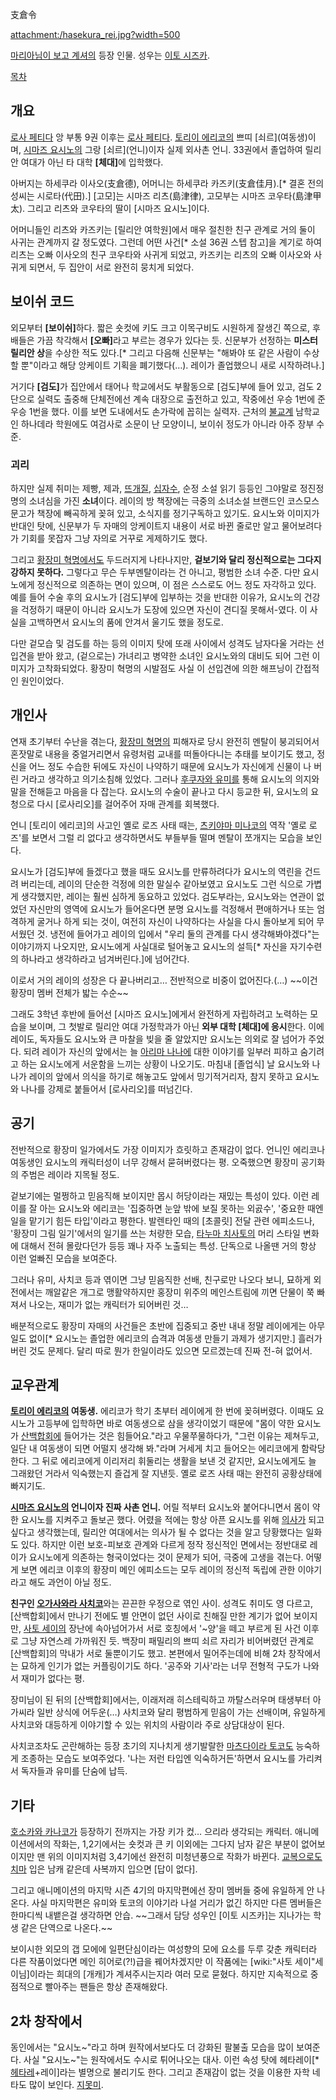 支倉令

attachment:/hasekura_rei.jpg?width=500

[[마리아님이 보고 계셔]]의 등장 인물. 성우는 [[이토 시즈카]].

[[목차]]

== 개요 ==
[[로사 페티다]] 앙 부통 9권 이후는 [[로사 페티다]]. [[토리이 에리코]]의 쁘띠 [쇠르](여동생)이며, [[시마즈 요시노]]의 그랑 [쇠르](언니)이자 실제 외사촌 언니. 33권에서 졸업하여 릴리안 여대가 아닌 타 대학 '''[체대]'''에 입학했다.

아버지는 하세쿠라 이사오(支倉德), 어머니는 하세쿠라 카즈키(支倉佳月).[* 결혼 전의 성씨는 시로타(代田).] [고모]는 시마즈 리츠(島津律), 고모부는 시마즈 코우타(島津甲太). 그리고 리츠와 코우타의 딸이 [시마즈 요시노]이다.

어머니들인 리츠와 카즈키는 [릴리안 여학원]에서 매우 절친한 친구 관계로 거의 둘이 사귀는 관계까지 갈 정도였다. 그런데 어떤 사건[* 소설 36권 스텝 참고]을 계기로 하여 리츠는 오빠 이사오의 친구 코우타와 사귀게 되었고, 카즈키는 리츠의 오빠 이사오와 사귀게 되면서, 두 집안이 서로 완전히 뭉치게 되었다.
== 보이쉬 코드 ==
외모부터 '''[보이쉬]'''하다. 짧은 숏컷에 키도 크고 이목구비도 시원하게 잘생긴 쪽으로, 후배들은 가끔 착각해서 '''[오빠]'''라고 부르는 경우가 있다는 듯. 신문부가 선정하는 '''미스터 릴리안 상'''을 수상한 적도 있다.[* 그리고 다음해 신문부는 "해봐야 또 같은 사람이 수상할 뿐"이라고 해당 앙케이트 기획을 폐기했다(…). 레이가 졸업했으니 새로 시작하려나.] 

거기다 '''[검도]'''가 집안에서 태어나 학교에서도 부활동으로 [검도]부에 들어 있고, 검도 2단으로 실력도 출중해 단체전에선 계속 대장으로 출전하고 있고, 작중에선 우승 1번에 준우승 1번을 했다. 이를 보면 도내에서도 손가락에 꼽히는 실력자. 근처의 [[불교]]계 남학교인 하나데라 학원에도 여검사로 소문이 난 모양이니, 보이쉬 정도가 아니라 아주 장부 수준.

=== 괴리 ===
하지만 실제 취미는 제빵, 제과, [[뜨개질]], [[십자수]], 순정 소설 읽기 등등인 그야말로 정진정명의 소녀심을 가진 '''소녀'''이다. 레이의 방 책장에는 극중의 소녀소설 브랜드인 코스모스 문고가 책장에 빼곡하게 꽂혀 있고, 소식지를 정기구독하고 있기도. 요시노와 이미지가 반대인 탓에, 신문부가 두 자매의 앙케이트지 내용이 서로 바뀐 줄로만 알고 물어보려다가 기회를 못잡자 그냥 자의로 거꾸로 게제하기도 했다.

그리고 [[황장미 혁명]]에서도 두드러지게 나타나지만, '''겉보기와 달리 정신적으로는 그다지 강하지 못하다.''' 그렇다고 무슨 두부멘탈이라는 건 아니고, 평범한 소녀 수준. 다만 요시노에게 정신적으로 의존하는 면이 있으며, 이 점은 스스로도 어느 정도 자각하고 있다. 예를 들어 수술 후의 요시노가 [검도]부에 입부하는 것을 반대한 이유가, 요시노의 건강을 걱정하기 때문이 아니라 요시노가 도장에 있으면 자신이 견디질 못해서-였다. 이 사실을 고백하면서 요시노의 품에 안겨서 울기도 했을 정도로.

다만 겉모습 및 검도를 하는 등의 이미지 탓에 또래 사이에서 성격도 남자다울 거라는 선입견을 받아 왔고, (겉으로는) 가녀리고 병약한 소녀인 요시노와의 대비도 되어 그런 이미지가 고착화되었다. 황장미 혁명의 시발점도 사실 이 선입견에 의한 해프닝이 간접적인 원인이었다.
== 개인사 ==
연재 초기부터 수난을 겪는다, [[황장미 혁명]]의 피해자로 당시 완전히 멘탈이 붕괴되어서 혼잣말로 내용을 중얼거리면서 유령처럼 교내를 떠돌아다니는 추태를 보이기도 했고, 정신을 어느 정도 수습한 뒤에도 자신이 나약하기 때문에 요시노가 자신에게 신물이 나 버린 거라고 생각하고 의기소침해 있었다. 그러나 [[후쿠자와 유미]]를 통해 요시노의 의지와 말을 전해듣고 마음을 다 잡는다. 요시노의 수술이 끝나고 다시 등교한 뒤, 요시노의 요청으로 다시 [로사리오]를 걸어주어 자매 관계를 회복했다.

언니 [토리이 에리코]의 사고인 옐로 로즈 사태 때는, [[츠키야마 미나코]]의 역작 '옐로 로즈'를 보면서 그럴 리 없다고 생각하면서도 부들부들 떨며 멘탈이 쪼개지는 모습을 보인다.   

요시노가 [검도]부에 들겠다고 했을 때도 요시노를 만류하려다가 요시노의 역린을 건드려 버리는데, 레이의 단순한 걱정에 의한 말실수 같아보였고 요시노도 그런 식으로 가볍게 생각했지만, 레이는 훨씬 심하게 동요하고 있었다. 검도부라는, 요시노와는 연관이 없었던 자신만의 영역에 요시노가 들어온다면 분명 요시노를 걱정해서 편애하거나 또는 엄격하게 굴거나 하게 되는 것이, 여전히 자신이 나약하다는 사실을 다시 돌아보게 되어 무서웠던 것. 냉전에 들어가고 레이의 입에서 "우리 둘의 관계를 다시 생각해봐야겠다"는 이야기까지 나오지만, 요시노에게 사실대로 털어놓고 요시노의 설득[* 자신을 자기수련의 하나라고 생각하라고 넘겨버린다.]에 넘어간다.

이로서 거의 레이의 성장은 다 끝나버리고… 전반적으로 비중이 없어진다.(…) ~~이건 황장미 멤버 전체가 밟는 수순~~

그래도 3학년 후반에 들어선 [시마즈 요시노]에게서 완전하게 자립하려고 노력하는 모습을 보이며, 그 첫발로 릴리안 여대 가정학과가 아닌 '''외부 대학 [체대]에 응시'''한다. 이에 레이도, 독자들도 요시노와 큰 마찰을 빚을 줄 알았지만 요시노는 의외로 잘 넘어가 주었다. 되려 레이가 자신의 앞에서는 늘 [[아리마 나나]]에 대한 이야기를 일부러 피하고 숨기려고 하는 요시노에게 서운함을 느끼는 상황이 나오기도. 마침내 [졸업식] 날 요시노와 나나가 레이의 앞에서 의식을 하기로 해놓고도 앞에서 밍기적거리자, 참지 못하고 요시노와 나나를 강제로 붙들어서 [로사리오]를 떠넘긴다.
== 공기 ==
전반적으로 황장미 일가에서도 가장 이미지가 흐릿하고 존재감이 없다. 언니인 에리코나 여동생인 요시노의 캐릭터성이 너무 강해서 묻혀버렸다는 평. 오죽했으면 황장미 공기화의 주범은 레이라 지목될 정도. 

겉보기에는 멀쩡하고 믿음직해 보이지만 몹시 허당이라는 재밌는 특성이 있다. 이런 레이를 잘 아는 요시노와 에리코는 '집중하면 눈앞 밖에 보질 못하는 외곬수', '중요한 때엔 일을 맡기기 힘든 타입'이라고 평한다. 발렌타인 때의 [초콜릿] 전달 관련 에피소드나, '황장미 그림 일기'에서의 일기를 쓰는 처량한 모습, [[타누마 치사토]]의 머리 스타일 변화에 대해서 전혀 몰랐다던가 등등 꽤나 자주 노출되는 특성. 단독으로 나올땐 거의 항상 이런 얼빠진 모습을 보여준다. 

그러나 유미, 사치코 등과 엮이면 그냥 믿음직한 선배, 친구로만 나오다 보니, 묘하게 외전에서는 깨알같은 개그로 맹활약하지만 홍장미 위주의 메인스트림에 끼면 단물이 쭉 빠져서 나오는, 재미가 없는 캐릭터가 되어버린 것…

배분적으로도 황장미 자매의 사건들은 초반에 집중되고 중반 내내 정말 레이에게는 아무 일도 없이[* 요시노는 졸업한 에리코의 습격과 여동생 만들기 과제가 생기지만.] 흘러가버린 것도 문제다. 달리 따로 뭔가 한일이라도 있으면 모르겠는데 진짜 전-혀 없어서. 

== 교우관계 ==
'''[[토리이 에리코]]의 여동생.''' 에리코가 학기 초부터 레이에게 한 번에 꽂혀버렸다. 이때도 요시노가 고등부에 입학하면 바로 여동생으로 삼을 생각이었기 때문에 "몸이 약한 요시노가 [[산백합회]]에 들어가는 것은 힘들어요."라고 우물쭈물하다가, "그런 이유는 제쳐두고, 일단 내 여동생이 되면 어떨지 생각해 봐."라며 거세게 치고 들어오는 에리코에게 함락당한다. 그 뒤로 에리코에게 이리저리 휘둘리는 생활을 보낸 것 같지만, 요시노에게도 늘 그래왔던 거라서 익숙했는지 즐겁게 잘 지낸듯. 옐로 로즈 사태 때는 완전히 공황상태에 빠지기도.

'''[[시마즈 요시노]]의 언니이자 진짜 사촌 언니.''' 어릴 적부터 요시노와 붙어다니면서 몸이 약한 요시노를 지켜주고 돌보곤 했다. 어렸을 적에는 항상 아픈 요시노를 위해 [[의사]]가 되고 싶다고 생각했는데, 릴리안 여대에서는 의사가 될 수 없다는 것을 알고 당황했다는 일화도 있다. 하지만 이런 보호-피보호 관계와 다르게 정작 정신적인 면에서는 정반대로 레이가 요시노에게 의존하는 형국이었다는 것이 문제가 되어, 극중에 고생을 겪는다. 어떻게 보면 에리코 이후의 황장미 메인 에피소드는 모두 레이의 정신적 독립에 관한 이야기라고 해도 과언이 아닐 정도.

'''친구인 [[오가사와라 사치코]]'''와는 끈끈한 우정으로 엮인 사이. 성격도 취미도 영 다르고, [산백합회]에서 만나기 전에도 별 안면이 없던 사이로 친해질 만한 계기가 없어 보이지만, [[사토 세이]]의 장난에 속아넘어가서 서로 호칭에서 '~양'을 떼고 부르게 된 사건 이후로 그냥 자연스레 가까워진 듯. 백장미 패밀리의 쁘띠 쇠르 자리가 비어버렸던 관계로 [산백합회]의 막내가 서로 둘뿐이기도 했고. 본편에서 밀어주는데에 비해 2차 창작에서는 묘하게 인기가 없는 커플링이기도 하다. '공주와 기사'라는 너무 전형적 구도가 나와서 재미가 없다는 평.

장미님이 된 뒤의 [산백합회]에서는, 이래저래 히스테릭하고 까탈스러우며 태생부터 아가씨라 일반 상식에 어두운(…) 사치코와 달리 평범하게 믿음이 가는 선배이며, 유일하게 사치코와 대등하게 이야기할 수 있는 위치의 사람이라 주로 상담대상이 된다. 
 
사치코조차도 곤란해하는 등장 초기의 지나치게 생기발랄한 [[마츠다이라 토코]]도 능숙하게 조종하는 모습도 보여주었다. '나는 저런 타입엔 익숙하거든'하면서 요시노를 가리켜서 독자들과 유미를 단숨에 납득.
== 기타 ==
[[호소카와 카나코]]가 등장하기 전까지는 가장 키가 컸… 으리라 생각되는 캐릭터. 애니메이션에서의 작화는, 1,2기에서는 숏컷과 큰 키 이외에는 그다지 남자 같은 부분이 없어보이지만 맨 위의 이미지처럼 3,4기에선 완전히 미청년풍으로 작화가 바뀐다. [[교복]]으로도 [[치마]] 입은 남캐 같은데 사복까지 입으면 [답이 없다].

그리고 애니메이션의 마지막 시즌 4기의 마지막편에선 장미 멤버들 중에 유일하게 안 나온다. 사실 마지막편은 유미와 토코의 이야기라 나설 거리가 없긴 하지만 다른 멤버들은 한마디씩 내뱉은걸 생각하면 안습. ~~그래서 담당 성우인 [이토 시즈카]는 지나가는 학생 같은 단역으로 나온다.~~

보이시한 외모의 갭 모에에 일편단심이라는 여성향의 모에 요소를 두루 갖춘 캐릭터라 다른 작품이었다면 메인 히어로(?!)급을 꿰어차겠지만 이 작품에는 [wiki:"사토 세이"세이님]이라는 희대의 [개캐]가 계셔주시는지라 여러 모로 묻혔다. 하지만 지속적으로 중점적으로 빨아주는 팬들은 항상 존재해왔다. 
== 2차 창작에서 ==
동인에서는 "요시노~"라고 하며 원작에서보다도 더 강화된 팔불출 모습을 많이 보여준다. 사실 "요시노~"는 원작에서도 수시로 튀어나오는 대사. 이런 속성 탓에 헤타레이[* [[헤타레]]+레이]라는 별명으로 불리기도 한다. 그리고 존재감이 없는 것을 이용한 자학 네타도 많이 보인다. [[지못미]].
